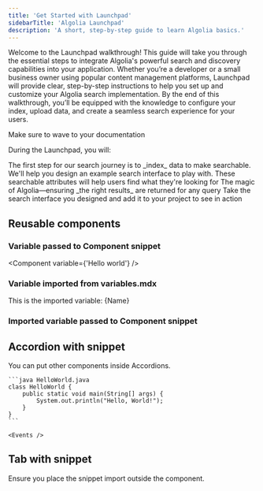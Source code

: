 ```yaml
---
title: 'Get Started with Launchpad'
sidebarTitle: 'Algolia Launchpad'
description: 'A short, step-by-step guide to learn Algolia basics.'
---
```


Welcome to the Launchpad walkthrough! This guide will take you through the essential steps to integrate Algolia's powerful search and discovery capabilities into your application. Whether you’re a developer or a small business owner using popular content management platforms, Launchpad will provide clear, step-by-step instructions to help you set up and customize your Algolia search implementation. By the end of this walkthrough, you’ll be equipped with the knowledge to configure your index, upload data, and create a seamless search experience for your users.

<Card title="Etiquette">
    Make sure to wave to your documentation
</Card>

During the Launchpad, you will:

<Steps titleSize="h3">
  <Step title="Import Data">
    The first step for our search journey is to _index_ data to make searchable.
  </Step>
  <Step title="Design Your Search Interface">
    We'll help you design an example search interface to play with.
  </Step>
  <Step title="Add Searchable Attributes">
    These searchable attributes will help users find what they're looking for
  </Step>
  <Step title="Configure Search Relevancy">
    The magic of Algolia—ensuring _the right results_ are returned for any query
  </Step>
  <Step title="Implement Search">
    Take the search interface you designed and add it to your project to see in action
  </Step>
</Steps>

## Reusable components


### Variable passed to Component snippet

<Component variable={'Hello world'} />

### Variable imported from variables.mdx

This is the imported variable: {Name}

### Imported variable passed to Component snippet

<Component variable={Name} />

## Accordion with snippet


<AccordionGroup>
  <Accordion title="No snippet: just a code block">
    You can put other components inside Accordions.

    ```java HelloWorld.java
    class HelloWorld {
        public static void main(String[] args) {
            System.out.println("Hello, World!");
        }
    }
    ```

  </Accordion>


  <Accordion title="Snippet">

    <Events />
  </Accordion>
</AccordionGroup>

## Tab with snippet

<Tabs>
  <Tab title="No snippet: just some text">
    Ensure you place the snippet import outside the component.
  </Tab>
  <Tab title="Snippet">
    <Events />
  </Tab>
</Tabs>
